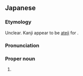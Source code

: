 ==Japanese==
{{ja-kanjitab|yomi=irr|いえ|もち}}

===Etymology===
Unclear. Kanji appear to be [[ateji]] for {{m|ja|家持ち|tr=iemochi||homeowner}}.

===Pronunciation===
{{ja-pron|yomi=irr|いえもち}}

===Proper noun===
{{ja-pos|proper|いえもち}}

# {{surname|lang=ja|nodot=1|sort=いえもち}}